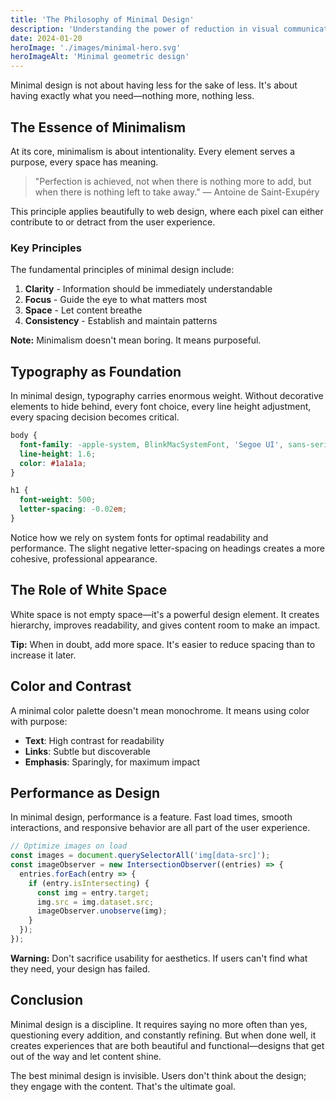 ```yaml
---
title: 'The Philosophy of Minimal Design'
description: 'Understanding the power of reduction in visual communication.'
date: 2024-01-20
heroImage: './images/minimal-hero.svg'
heroImageAlt: 'Minimal geometric design'
---
```



Minimal design is not about having less for the sake of less. It's about having exactly what you need—nothing more, nothing less.

## The Essence of Minimalism

At its core, minimalism is about intentionality. Every element serves a purpose, every space has meaning.

> "Perfection is achieved, not when there is nothing more to add, but when there is nothing left to take away."
> — Antoine de Saint-Exupéry

This principle applies beautifully to web design, where each pixel can either contribute to or detract from the user experience.

<ArticleImage 
  src="minimal-desk.jpg" 
  alt="A clean, minimal desk setup" 
  caption="Physical spaces often inspire digital minimalism."
/>

### Key Principles

The fundamental principles of minimal design include:

1. **Clarity** - Information should be immediately understandable
2. **Focus** - Guide the eye to what matters most
3. **Space** - Let content breathe
4. **Consistency** - Establish and maintain patterns

<div class="admonition admonition-note">
<strong>Note:</strong> Minimalism doesn't mean boring. It means purposeful.
</div>

## Typography as Foundation

In minimal design, typography carries enormous weight. Without decorative elements to hide behind, every font choice, every line height adjustment, every spacing decision becomes critical.

```css
body {
  font-family: -apple-system, BlinkMacSystemFont, 'Segoe UI', sans-serif;
  line-height: 1.6;
  color: #1a1a1a;
}

h1 {
  font-weight: 500;
  letter-spacing: -0.02em;
}
```

Notice how we rely on system fonts for optimal readability and performance. The slight negative letter-spacing on headings creates a more cohesive, professional appearance.

## The Role of White Space

White space is not empty space—it's a powerful design element. It creates hierarchy, improves readability, and gives content room to make an impact.

<ArticleImage 
  src="coffee-laptop.jpg" 
  alt="Laptop with coffee on a clean table" 
  caption="Negative space in physical environments mirrors digital design principles."
/>

<div class="admonition admonition-tip">
<strong>Tip:</strong> When in doubt, add more space. It's easier to reduce spacing than to increase it later.
</div>

## Color and Contrast

A minimal color palette doesn't mean monochrome. It means using color with purpose:

- **Text**: High contrast for readability
- **Links**: Subtle but discoverable
- **Emphasis**: Sparingly, for maximum impact

## Performance as Design

In minimal design, performance is a feature. Fast load times, smooth interactions, and responsive behavior are all part of the user experience.

```javascript
// Optimize images on load
const images = document.querySelectorAll('img[data-src]');
const imageObserver = new IntersectionObserver((entries) => {
  entries.forEach(entry => {
    if (entry.isIntersecting) {
      const img = entry.target;
      img.src = img.dataset.src;
      imageObserver.unobserve(img);
    }
  });
});
```

<div class="admonition admonition-warning">
<strong>Warning:</strong> Don't sacrifice usability for aesthetics. If users can't find what they need, your design has failed.
</div>

## Conclusion

Minimal design is a discipline. It requires saying no more often than yes, questioning every addition, and constantly refining. But when done well, it creates experiences that are both beautiful and functional—designs that get out of the way and let content shine.

The best minimal design is invisible. Users don't think about the design; they engage with the content. That's the ultimate goal.